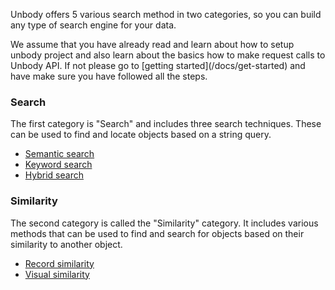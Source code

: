 
Unbody offers 5 various search method in two categories, so you can build any type of search engine for your data.

<Callout>
    We assume that you have already read and learn about how to setup unbody project and also learn about the basics how to make request calls to Unbody API. If not please go to [getting started](/docs/get-started) and have make sure you have followed all the steps.
</Callout>

### Search

The first category is "Search" and includes three search techniques. These can be used to find and locate objects based on a string query.

- [Semantic search](/docs/api/search/semantic-search)
- [Keyword search](/docs/api/search/keyword-search)
- [Hybrid search](/docs/api/search/hybrid-search)

### Similarity

The second category is called the "Similarity" category. It includes various methods that can be used to find and search for objects based on their similarity to another object.

- [Record similarity](/docs/api/search/record-similarity)
- [Visual similarity](/docs/api/search/visual-similarity)
